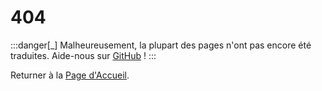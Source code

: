 # 404

:::danger[_]
Malheureusement, la plupart des pages n'ont pas encore été traduites. Aide-nous sur [GitHub](https://github.com/kobaltedev/solidbase) !
:::

Returner à la [Page d'Accueil](/).
